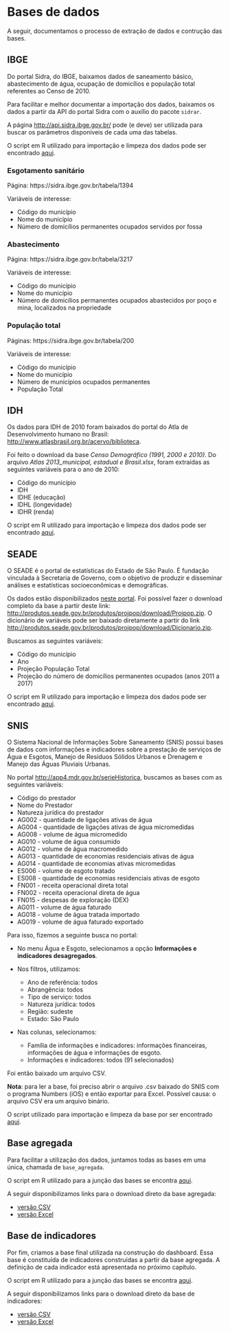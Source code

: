 # Bases de dados

A seguir, documentamos o processo de extração de dados e contrução das bases.

## IBGE

Do portal Sidra, do IBGE, baixamos dados de saneamento básico, abastecimento de água, ocupação de domicílios e população total referentes ao Censo de 2010.

Para facilitar e melhor documentar a importação dos dados, baixamos os dados a partir da API do portal Sidra com o auxílio do pacote `sidrar`.

A página [http://api.sidra.ibge.gov.br/](http://api.sidra.ibge.gov.br/) pode (e deve) ser utilizada para buscar os parâmetros disponíveis de cada uma das tabelas.

O script em R utilizado para importação e limpeza dos dados pode ser encontrado [aqui](https://github.com/openvironment/ods6/blob/main/data-raw/ibge.R).

### Esgotamento sanitário

Página: https://sidra.ibge.gov.br/tabela/1394

Variáveis de interesse:

- Código do município 
- Nome do município
- Número de domicílios permanentes ocupados servidos por fossa


### Abastecimento

Página: https://sidra.ibge.gov.br/tabela/3217

Variáveis de interesse:

- Código do município 
- Nome do município
- Número de domicílios permanentes ocupados abastecidos por poço e mina, localizados na propriedade

### População total

Páginas: https://sidra.ibge.gov.br/tabela/200

Variáveis de interesse:

- Código do município 
- Nome do município
- Número de municípios ocupados permanentes
- População Total

## IDH

Os dados para IDH de 2010 foram baixados do portal do Atla de Desenvolvimento humano no Brasil: [http://www.atlasbrasil.org.br/acervo/biblioteca](http://www.atlasbrasil.org.br/acervo/biblioteca).

Foi feito o download da base *Censo Demográfico (1991, 2000 e 2010)*. Do arquivo *Atlas 2013_municipal, estadual e Brasil.xlsx*, foram extraídas as seguintes variáveis para o ano de 2010:

- Código do município
- IDH
- IDHE (educação)
- IDHL (longevidade)
- IDHR (renda)

O script em R utilizado para importação e limpeza dos dados pode ser encontrado [aqui](https://github.com/openvironment/ods6/blob/main/data-raw/idh.R).

## SEADE

O SEADE é o portal de estatísticas do Estado de São Paulo. É fundação vinculada à Secretaria de Governo, com o objetivo de produzir e disseminar análises e estatísticas socioeconômicas e demográficas.

Os dados estão disponibilizados [neste portal](http://produtos.seade.gov.br/produtos/projpop/index.php). Foi possível fazer o download completo da base a partir deste link: [http://produtos.seade.gov.br/produtos/projpop/download/Projpop.zip](http://produtos.seade.gov.br/produtos/projpop/download/Projpop.zip). O dicionário de variáveis pode ser baixado diretamente a partir do link [http://produtos.seade.gov.br/produtos/projpop/download/Dicionario.zip](http://produtos.seade.gov.br/produtos/projpop/download/Dicionario.zip).

Buscamos as seguintes variáveis:

- Código do município
- Ano
- Projeção População Total 
- Projeção do número de domicílios permanentes ocupados (anos 2011 a 2017)

O script em R utilizado para importação e limpeza dos dados pode ser encontrado [aqui](https://github.com/openvironment/ods6/blob/main/data-raw/seade.R).

## SNIS

O Sistema Nacional de Informações Sobre Saneamento (SNIS) possui bases de dados com informações e indicadores sobre a prestação de serviços de Água e Esgotos, Manejo de Resíduos Sólidos Urbanos e Drenagem e Manejo das Águas Pluviais Urbanas.

No portal [http://app4.mdr.gov.br/serieHistorica](http://app4.mdr.gov.br/serieHistorica), buscamos as bases com as seguintes variáveis:

- Código do prestador
- Nome do Prestador
- Natureza jurídica do prestador
- AG002  - quantidade de ligações ativas de água
- AG004 - quantidade de ligações ativas de água micromedidas
- AG008 - volume de água micromedido
- AG010 - volume de água consumido
- AG012 - volume de água macromedido
- AG013 - quantidade de economias residenciais ativas de água
- AG014 - quantidade de economias ativas micromedidas
- ES006 - volume de esgoto tratado
- ES008 - quantidade de economias residenciais ativas de esgoto
- FN001 - receita operacional direta total
- FN002 - receita operacional direta de água
- FN015 - despesas de exploração (DEX)
- AG011 - volume de água faturado
- AG018 - volume de água tratada importado
- AG019 - volume de água faturado exportado

Para isso, fizemos a seguinte busca no portal:

- No menu Água e Esgoto, selecionamos a opção **Informações e indicadores desagregados**. 

- Nos filtros, utilizamos:
    - Ano de referência: todos
    - Abrangência: todos
    - Tipo de serviço: todos
    - Natureza jurídica: todos
    - Região: sudeste
    - Estado: São Paulo
    
- Nas colunas, selecionamos:
    - Família de informações e indicadores: informações financeiras, informações de água e informações de esgoto.
    - Informações e indicadores: todos (91 selecionados)
    
Foi então baixado um arquivo CSV.

**Nota**: para ler a base, foi preciso abrir o arquivo .csv baixado do SNIS com o programa Numbers (iOS) e então exportar para Excel. Possível causa: o arquivo CSV era um arquivo binário.

O script utilizado para importação e limpeza da base por ser encontrado [aqui](https://github.com/openvironment/ods6/blob/main/data-raw/snis.R).

## Base agregada

Para facilitar a utilização dos dados, juntamos todas as bases em uma única, chamada de `base_agregada`.

O script em R utilizado para a junção das bases se encontra [aqui](https://github.com/openvironment/ods6/blob/main/data-raw/base_indicadores.R).

A seguir disponibilizamos links para o download direto da base agregada:

- [versão CSV](https://github.com/openvironment/ods6/raw/main/data-raw/base_agregada.csv)
- [versão Excel](https://github.com/openvironment/ods6/raw/main/data-raw/base_agregada.xlsx)


## Base de indicadores

Por fim, criamos a base final utilizada na construção do dashboard. Essa base é constituída de indicadores construídas a partir da base agregada. A definição de cada indicador está apresentada no próximo capítulo.

O script em R utilizado para a junção das bases se encontra [aqui](https://github.com/openvironment/ods6/blob/main/data-raw/base_indicadores.R).

A seguir disponibilizamos links para o download direto da base de indicadores:

- [versão CSV](https://github.com/openvironment/ods6/raw/main/data-raw/base_indicadores.csv)
- [versão Excel](https://github.com/openvironment/ods6/raw/main/data-raw/base_indicadores.xlsx)

